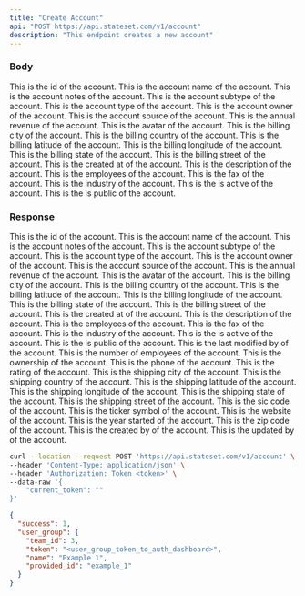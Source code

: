 ```yaml
---
title: "Create Account"
api: "POST https://api.stateset.com/v1/account"
description: "This endpoint creates a new account"
---
```


### Body

<ParamField body="id" required="true" type="string">
  This is the id of the account.
</ParamField>

<ParamField body="accountName" required="true" type="string">
  This is the account name of the account.
</ParamField>

<ParamField body="accountNotes" required="true" type="string">
  This is the account notes of the account.
</ParamField>

<ParamField body="accountSubtype" required="true" type="string">
  This is the account subtype of the account.
</ParamField>

<ParamField body="accountType" required="true" type="string">
  This is the account type of the account.
</ParamField>

<ParamField body="account_owner" required="true" type="string">
  This is the account owner of the account.
</ParamField>

<ParamField body="account_source" required="true" type="string">
  This is the account source of the account.
</ParamField>

<ParamField body="annualRevenue" required="true" type="string">
  This is the annual revenue of the account.
</ParamField>

<ParamField body="avatar" required="true" type="string">
  This is the avatar of the account.
</ParamField>

<ParamField body="billingCity" required="true" type="string">
  This is the billing city of the account.
</ParamField>

<ParamField body="billingCountry" required="true" type="string">
  This is the billing country of the account.
</ParamField>

<ParamField body="billingLatitude" required="true" type="string">
  This is the billing latitude of the account.
</ParamField>

<ParamField body="billingLongitude" required="true" type="string">
  This is the billing longitude of the account.
</ParamField>

<ParamField body="billingState" required="true" type="string">
  This is the billing state of the account.
</ParamField>

<ParamField body="billingStreet" required="true" type="string">
  This is the billing street of the account.
</ParamField>

<ParamField body="created_at" required="true" type="string">
  This is the created at of the account.
</ParamField>

<ParamField body="description" required="true" type="string">
  This is the description of the account.
</ParamField>

<ParamField body="employees" required="true" type="string">
  This is the employees of the account.
</ParamField>

<ParamField body="fax" required="true" type="string">
  This is the fax of the account.
</ParamField>

<ParamField body="industry" required="true" type="string">
  This is the industry of the account.
</ParamField>

<ParamField body="is_active" required="true" type="string">
  This is the is active of the account.
</ParamField>

<ParamField body="is_public" required="true" type="string">
  This is the is public of the account.
</ParamField>

### Response

<ResponseField name="id" required="true" type="string">
  This is the id of the account.
</ResponseField>

<ResponseField name="accountName" required="true" type="string">
  This is the account name of the account.
</ResponseField>

<ResponseField name="accountNotes" required="true" type="string">
  This is the account notes of the account.
</ResponseField>

<ResponseField name="accountSubtype" required="true" type="string">
  This is the account subtype of the account.
</ResponseField>

<ResponseField name="accountType" required="true" type="string">
  This is the account type of the account.
</ResponseField>

<ResponseField name="account_owner" required="true" type="string">
  This is the account owner of the account.
</ResponseField>

<ResponseField name="account_source" required="true" type="string">
  This is the account source of the account.
</ResponseField>

<ResponseField name="annualRevenue" required="true" type="string">
  This is the annual revenue of the account.
</ResponseField>

<ResponseField name="avatar" required="true" type="string">
  This is the avatar of the account.
</ResponseField>

<ResponseField name="billingCity" required="true" type="string">
  This is the billing city of the account.
</ResponseField>

<ResponseField name="billingCountry" required="true" type="string">
  This is the billing country of the account.
</ResponseField>

<ResponseField name="billingLatitude" required="true" type="string">
  This is the billing latitude of the account.
</ResponseField>

<ResponseField name="billingLongitude" required="true" type="string">
  This is the billing longitude of the account.
</ResponseField>

<ResponseField name="billingState" required="true" type="string">
  This is the billing state of the account.
</ResponseField>

<ResponseField name="billingStreet" required="true" type="string">
  This is the billing street of the account.
</ResponseField>

<ResponseField name="created_at" required="true" type="string">
  This is the created at of the account.

</ResponseField>

<ResponseField name="description" required="true" type="string">
  This is the description of the account.

</ResponseField>

<ResponseField name="employees" required="true" type="string">
  This is the employees of the account.

</ResponseField>

<ResponseField name="fax" required="true" type="string">
  This is the fax of the account.

</ResponseField>

<ResponseField name="industry" required="true" type="string">
  This is the industry of the account.
    
</ResponseField>

<ResponseField name="is_active" required="true" type="string">
  This is the is active of the account.

</ResponseField>

<ResponseField name="is_public" required="true" type="string">
  This is the is public of the account.

</ResponseField>

<ResponseField name="last_modified_by" required="true" type="string">
  This is the last modified by of the account.

</ResponseField>

<ResponseField name="numberOfEmployees" required="true" type="string">
  This is the number of employees of the account.

</ResponseField>

<ResponseField name="ownership" required="true" type="string">
  This is the ownership of the account.

</ResponseField>

<ResponseField name="phone" required="true" type="string">
  This is the phone of the account.

</ResponseField>

<ResponseField name="rating" required="true" type="string">
  This is the rating of the account.

</ResponseField>

<ResponseField name="shippingCity" required="true" type="string">
  This is the shipping city of the account.

</ResponseField>

<ResponseField name="shippingCountry" required="true" type="string">
  This is the shipping country of the account.

</ResponseField>

<ResponseField name="shippingLatitude" required="true" type="string">
  This is the shipping latitude of the account.

</ResponseField>

<ResponseField name="shippingLongitude" required="true" type="string">
  This is the shipping longitude of the account.

</ResponseField>

<ResponseField name="shippingState" required="true" type="string">
  This is the shipping state of the account.

</ResponseField>

<ResponseField name="shippingStreet" required="true" type="string">
  This is the shipping street of the account.

</ResponseField>

<ResponseField name="sicCode" required="true" type="string">
  This is the sic code of the account.

</ResponseField>

<ResponseField name="tickerSymbol" required="true" type="string">
  This is the ticker symbol of the account.

</ResponseField>

<ResponseField name="website" required="true" type="string">
  This is the website of the account.

</ResponseField>

<ResponseField name="yearStarted" required="true" type="string">
  This is the year started of the account.

</ResponseField>

<ResponseField name="zipCode" required="true" type="string">
  This is the zip code of the account.

</ResponseField>

<ResponseField name="created_by" required="true" type="string">
  This is the created by of the account.

</ResponseField>

<ResponseField name="updated_by" required="true" type="string">
  This is the updated by of the account.

</ResponseField>

<RequestExample>

```bash cURL
curl --location --request POST 'https://api.stateset.com/v1/account' \
--header 'Content-Type: application/json' \
--header 'Authorization: Token <token>' \
--data-raw '{
    "current_token": ""
}'
```

</RequestExample>

<ResponseExample>

```json Response
{
  "success": 1,
  "user_group": {
    "team_id": 3,
    "token": "<user_group_token_to_auth_dashboard>",
    "name": "Example 1",
    "provided_id": "example_1"
  }
}
```

</ResponseExample>
